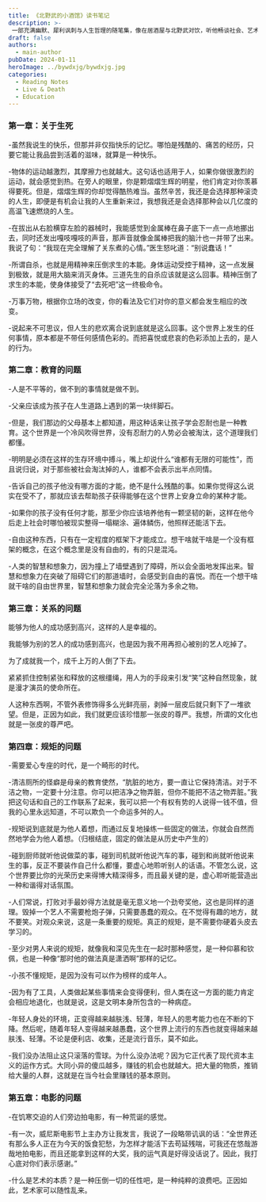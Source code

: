 ```yaml
---
title: 《北野武的小酒馆》读书笔记
description: >-
 一部充满幽默、犀利讽刺与人生哲理的随笔集，像在居酒屋与北野武对饮，听他畅谈社会、艺术与人生的荒诞与真相。
draft: false
authors:
  - main-author
pubDate: 2024-01-11
heroImage: ../bywdxjg/bywdxjg.jpg
categories:
  - Reading Notes
  - Live & Death
  - Education
---
```


### 第一章：关于生死

-虽然我说生的快乐，但那并非仅指快乐的记忆。哪怕是残酷的、痛苦的经历，只要它能让我品尝到活着的滋味，就算是一种快乐。

-物体的运动越激烈，其摩擦力也就越大。这句话也适用于人，如果你做很激烈的运动，就会感觉到热。在旁人的眼里，你是颗熠熠生辉的明星，他们肯定对你羡慕得要死。但是，熠熠生辉的你却觉得酷热难当。虽然辛苦，我还是会选择那种滚烫的人生，即便是有机会让我的人生重新来过，我想我还是会选择那种会以几亿度的高温飞速燃烧的人生。

-在拔出从右脸横穿左脸的器械时，我能感觉到金属棒在鼻子底下一点一点地挪出去，同时还发出嘎吱嘎吱的声音，那声音就像金属棒把我的脑汁也一并带了出来。我说了句：“我现在完全理解了关东煮的心情。”医生怒叱道：“别说蠢话！”

-所谓自杀，也就是用精神来压倒求生的本能。身体运动受控于精神，这一点发展到极致，就是用大脑来消灭身体。三道先生的自杀应该就是这么回事。精神压倒了求生的本能，使身体接受了“去死吧”这一终极命令。

-万事万物，根据你立场的改变，你的看法及它们对你的意义都会发生相应的改变。

-说起来不可思议，但人生的悲欢离合说到底就是这么回事。这个世界上发生的任何事情，原本都是不带任何感情色彩的。而把喜悦或悲哀的色彩添加上去的，是人的行为。

### 第二章：教育的问题

-人是不平等的，做不到的事情就是做不到。

-父亲应该成为孩子在人生道路上遇到的第一块绊脚石。

-但是，我们那边的父母基本上都知道，用这种话来让孩子学会忍耐也是一种教育。这个世界是一个冷风吹得世界，没有忍耐力的人势必会被淘汰，这个道理我们都懂。

-明明是必须在这样的生存环境中搏斗，嘴上却说什么“谁都有无限的可能性”，而且说归说，对于那些被社会淘汰掉的人，谁都不会表示出半点同情。

-告诉自己的孩子他没有哪方面的才能，绝不是什么残酷的事。如果你觉得这么说实在受不了，那就应该去帮助孩子获得能够在这个世界上安身立命的某种才能。

-如果你的孩子没有任何才能，那至少你应该培养他有一颗坚韧的新，这样在他今后走上社会时哪怕被现实整得一塌糊涂、遍体鳞伤，他照样还能活下去。

-自由这种东西，只有在一定程度的框架下才能成立。想干啥就干啥是一个没有框架的概念，在这个概念里是没有自由的，有的只是混沌。

-人类的智慧和想象力，因为撞上了墙壁遇到了障碍，所以会全面地发挥出来。智慧和想象力在突破了阻碍它们的那道墙时，会感受到自由的喜悦。而在一个想干啥就干啥的自由世界里，智慧和想象力就会完全沦落为多余之物。

### 第三章：关系的问题

能够为他人的成功感到高兴，这样的人是幸福的。

我能够为别的艺人的成功感到高兴，也是因为我不用再担心被别的艺人吃掉了。

为了成就我一个，成千上万的人倒了下去。

紧紧抓住控制紧张和释放的这根缰绳，用人为的手段来引发“笑”这种自然现象，就是漫才演员的使命所在。

人这种东西啊，不管外表修饰得多么光鲜亮丽，剥掉一层皮后就只剩下了一堆欲望。但是，正因为如此，我们就更应该珍惜那一张皮的尊严。我想，所谓的文化也就是一张皮的尊严吧。

### 第四章：规矩的问题

-需要爱心专座的时代，是一个畸形的时代。

-清洁厕所的怪癖是母亲的教育使然，“肮脏的地方，要一直让它保持清洁。对于不洁之物，一定要十分注意。你可以把洁净之物弄脏，但你不能把不洁之物弄脏。”我把这句话和自己的工作联系了起来，我可以把一个有权有势的人说得一钱不值，但我的心里永远知道，不可以欺负一个命运多舛的人。

-规矩说到底就是为他人着想，而通过反复地操练一些固定的做法，你就会自然而然地学会为他人着想。（归根结底，固定的做法是从历史中产生的）

-碰到厨师就听他说做菜的事，碰到司机就听他说汽车的事，碰到和尚就听他说来生的事，反正不要装作自己什么都懂，要虚心地聆听别人的话语。不管怎么说，这个世界要比你的光荣历史来得博大精深得多，而且最关键的是，虚心聆听能营造出一种和谐得对话氛围。

-人们常说，打败对手最妙得方法就是毫无意义地一个劲夸奖他，这也是同样的道理。毁掉一个艺人不需要枪炮子弹，只需要愚蠢的观众。在不觉得有趣的地方，就不要笑。对观众来说，这是一条重要的规矩。真正的规矩，是不需要你硬着头皮去学习的。

-至少对男人来说的规矩，就像我和深见先生在一起时那种感觉，是一种仰慕和钦佩，也是一种像“那时他的做法真是潇洒啊”那样的记忆。

-小孩不懂规矩，是因为没有可以作为榜样的成年人。

-因为有了工具，人类做起某些事情来会变得便利，但人类在这一方面的能力肯定会相应地退化，也就是说，这是文明本身所包含的一种病症。

-年轻人身处的环境，正变得越来越肤浅、轻薄，年轻人的思考能力也在不断的下降。然后呢，随着年轻人变得越来越愚蠢，这个世界上流行的东西也就变得越来越肤浅、轻薄。不论是便利店、收集，还是流行音乐，莫不如此。

-我们没办法阻止这只滚落的雪球。为什么没办法呢？因为它正代表了现代资本主义的运作方式。大同小异的傻瓜越多，赚钱的机会也就越大。把大量的物质，推销给大量的人群，这就是在当今社会里赚钱的基本原则。

### 第五章：电影的问题

-在饥寒交迫的人们旁边拍电影，有一种荒诞的感觉。

-有一次，威尼斯电影节上主办方让我发言，我说了一段略带讥讽的话：“全世界还有那么多人正在为今天的饭食犯愁，为怎样才能活下去苟延残喘，可我还在悠哉游哉地拍电影，而且还能拿到这样的大奖，我的运气真是好得没话说了。因此，我打心底对你们表示感谢。”

-什么是艺术的本质？是一种压倒一切的任性吧，是一种纯粹的浪费吧。正因如此，艺术家可以随性乱来。
